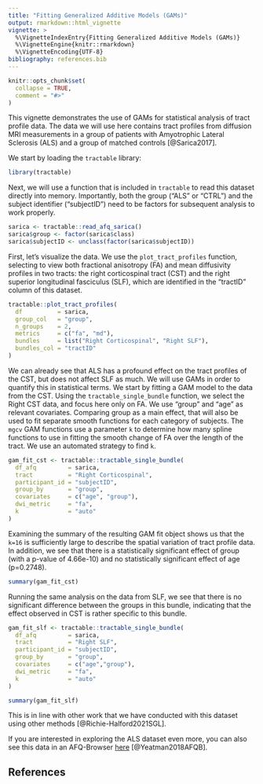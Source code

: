 ```yaml
---
title: "Fitting Generalized Additive Models (GAMs)"
output: rmarkdown::html_vignette
vignette: >
  %\VignetteIndexEntry{Fitting Generalized Additive Models (GAMs)}
  %\VignetteEngine{knitr::rmarkdown}
  %\VignetteEncoding{UTF-8}
bibliography: references.bib
---
```


```r
knitr::opts_chunk$set(
  collapse = TRUE,
  comment = "#>"
)
```

This vignette demonstrates the use of GAMs for statistical analysis of
tract profile data. The data we will use here contains tract profiles from
diffusion MRI measurements in a group of patients with Amyotrophic Lateral
Sclerosis (ALS) and a group of matched controls [@Sarica2017].

We start by loading the `tractable` library:

```r
library(tractable)
```

Next, we will use a function that is included in `tractable` to read this dataset
directly into memory. Importantly, both the group ("ALS" or "CTRL") and the
subject identifier ("subjectID") need to be factors for subsequent analysis
to work properly.

```r
sarica <- tractable::read_afq_sarica()
sarica$group <- factor(sarica$class)
sarica$subjectID <- unclass(factor(sarica$subjectID))
```

First, let's visualize the data. We use the `plot_tract_profiles` function,
selecting to view both fractional anisotropy (FA) and mean diffusivity profiles
in two tracts: the right corticospinal tract (CST) and the right superior
longitudinal fasciculus (SLF), which are identified in the "tractID" column of
this dataset.

```r
tractable::plot_tract_profiles(
  df          = sarica,
  group_col   = "group",
  n_groups    = 2,
  metrics     = c("fa", "md"),
  bundles     = list("Right Corticospinal", "Right SLF"),
  bundles_col = "tractID"
)
```

We can already see that ALS has a profound effect on the tract profiles of the
CST, but does not affect SLF as much. We will use GAMs in order to quantify
this in statistical terms. We start by fitting a GAM model to the data from the
CST. Using the `tractable_single_bundle` function, we select the Right CST data,
and focus here only on FA. We use "group" and "age" as relevant covariates.
Comparing group as a main effect, that will also be used to fit separate
smooth functions for each category of subjects. The `mgcv` GAM functions
use a parameter `k` to determine how many spline functions to use in fitting
the smooth change of FA over the length of the tract. We use an automated
strategy to find `k`.

```r
gam_fit_cst <- tractable::tractable_single_bundle(
  df_afq         = sarica,
  tract          = "Right Corticospinal",
  participant_id = "subjectID",
  group_by       = "group",
  covariates     = c("age", "group"),
  dwi_metric     = "fa",
  k              = "auto"
)
```

Examining the summary of the resulting GAM fit object shows us that the `k=16`
is sufficiently large to describe the spatial variation of tract profile data.
In addition, we see that there is a statistically significant effect of group
(with a p-value of 4.66e-10) and no statistically significant effect of age
(p=0.2748).

```r
summary(gam_fit_cst)
```

Running the same analysis on the data from SLF, we see that there is no
significant difference between the groups in this bundle, indicating that the
effect observed in CST is rather specific to this bundle.

```r
gam_fit_slf <- tractable::tractable_single_bundle(
  df_afq         = sarica,
  tract          = "Right SLF",
  participant_id = "subjectID",
  group_by       = "group",
  covariates     = c("age","group"),
  dwi_metric     = "fa",
  k              = "auto"
)

summary(gam_fit_slf)
```

This is in line with other work that we have conducted with this dataset
using other methods [@Richie-Halford2021SGL].

If you are interested in exploring the ALS dataset even more, you can also
see this data in an AFQ-Browser [here](yeatmanlab.github.io/Sarica_2017/)
[@Yeatman2018AFQB].

## References
